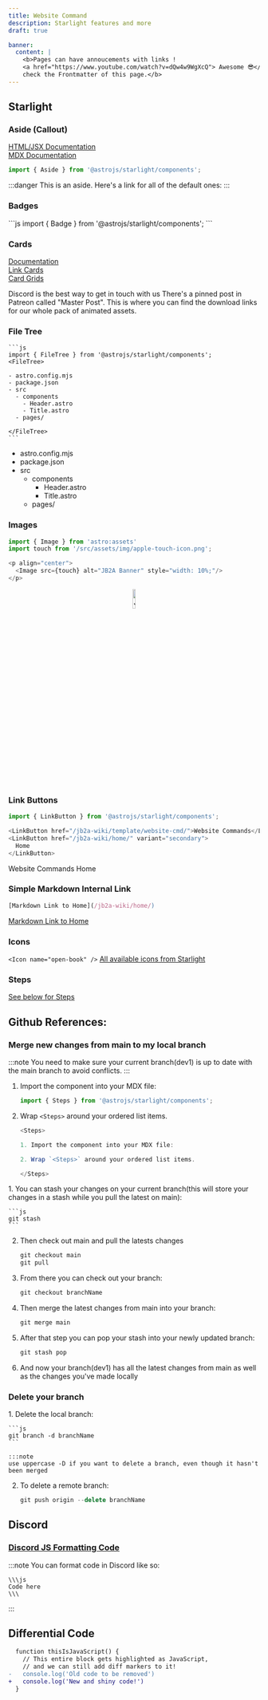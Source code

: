 ```yaml
---
title: Website Command
description: Starlight features and more
draft: true

banner:
  content: |
    <b>Pages can have annoucements with links !
    <a href="https://www.youtube.com/watch?v=dQw4w9WgXcQ"> Awesome 😎</a>,
    check the Frontmatter of this page.</b>
---
```



## Starlight

### Aside (Callout)
[HTML/JSX Documentation](https://starlight.astro.build/components/asides/)  
[MDX Documentation](https://starlight.astro.build/guides/authoring-content/#asides)

```js
import { Aside } from '@astrojs/starlight/components';
```

:::danger
This is an aside. Here's a link for all of the default ones: 
:::

### Badges
<LinkCard title="Badges Documentation" href="https://starlight.astro.build/components/badges/"/>
```js 
import { Badge } from '@astrojs/starlight/components';

<Badge text="Note" variant="note" />
<Badge text="Success" variant="success" />
<Badge text="Tip" variant="tip" />
<Badge text="Caution" variant="caution" />
<Badge text="Danger" variant="danger" />
```
<Badge text="Note" variant="note" />
<Badge text="Success" variant="success" />
<Badge text="Tip" variant="tip" />
<Badge text="Caution" variant="caution" />
<Badge text="Danger" variant="danger" />


### Cards

[Documentation](https://starlight.astro.build/components/cards/)  
[Link Cards](https://starlight.astro.build/components/link-cards/)  
[Card Grids](https://starlight.astro.build/components/card-grids/)

<CardGrid>
	<Card title="Discord" icon="open-book">
	 Discord is the best way to get in touch with us
	</Card>
	<Card title="Patreon" icon="information">
	 There's a pinned post in Patreon called "Master Post". This is where you can find the download links for our whole pack of animated assets.
	</Card>
	<LinkCard title="Join the JB2A Discord" href="https://discord.gg/gmd8MAPX4m" />
	<LinkCard title="Components" href="https://www.patreon.com/JB2A" />
</CardGrid>


### File Tree 

<LinkCard title="File Tree Documentation" href="http://localhost:4321/jb2a-wiki/template/website-cmd#file-tree"/>


    ```js 
    import { FileTree } from '@astrojs/starlight/components';
    <FileTree>

    - astro.config.mjs
    - package.json
    - src
      - components
        - Header.astro
        - Title.astro
      - pages/

    </FileTree>
    ```
<FileTree>

- astro.config.mjs
- package.json
- src
  - components
    - Header.astro
    - Title.astro
  - pages/

</FileTree>

### Images

```js 
import { Image } from 'astro:assets'
import touch from '/src/assets/img/apple-touch-icon.png';

<p align="center">
  <Image src={touch} alt="JB2A Banner" style="width: 10%;"/>
</p>
```


<p align="center">
  <Image src={touch} alt="JB2A Banner" style="width: 10%;"/>
</p>

### Link Buttons

<LinkCard title="Link Buttons Documentation" href="https://starlight.astro.build/components/link-buttons/" />

```js 
import { LinkButton } from '@astrojs/starlight/components';

<LinkButton href="/jb2a-wiki/template/website-cmd/">Website Commands</LinkButton>
<LinkButton href="/jb2a-wiki/home/" variant="secondary">
  Home
</LinkButton>
```
<LinkButton href="/jb2a-wiki/template/website-cmd/">Website Commands</LinkButton>
<LinkButton href="/jb2a-wiki/home/" variant="secondary">
  Home
</LinkButton>

### Simple Markdown Internal Link
```js 
[Markdown Link to Home](/jb2a-wiki/home/)
```

[Markdown Link to Home](/jb2a-wiki/home/)

### Icons
<LinkCard title="Icons Documentation" href="https://starlight.astro.build/components/icons/"/>

``<Icon name="open-book" />``
<Icon name="open-book" />
<a href="https://starlight.astro.build/reference/icons/#all-icons">All available icons from Starlight</a>  

### Steps

[See below for Steps](#merge-new-changes-from-main-to-my-local-branch)

## Github References:

### Merge new changes from main to my local branch
:::note
You need to make sure your current branch(dev1) is up to date with the main branch to avoid conflicts.
:::

<Steps>

1. Import the component into your MDX file:

    ```js
    import { Steps } from '@astrojs/starlight/components';
    ```

2. Wrap `<Steps>` around your ordered list items.

    ```js  
    <Steps>

    1. Import the component into your MDX file:

    2. Wrap `<Steps>` around your ordered list items.

    </Steps>
    ```

</Steps>

<Steps>
1. You can stash your changes on your current branch(this will store your changes in a stash while you pull the latest on main):

    ```js
    git stash
    ```

2. Then check out main and pull the latests changes

    ```js
    git checkout main
    git pull
    ```
3. From there you can check out your branch:


    ```js
    git checkout branchName
    ```

4. Then merge the latest changes from main into your branch:

    ```js
    git merge main
    ```

5. After that step you can pop your stash into your newly updated branch:

    ```js
    git stash pop
    ```

6. And now your branch(dev1) has all the latest changes from main as well as the changes you've made locally

</Steps>

### Delete your branch

<Steps>
1. Delete the local branch:


    ```js
    git branch -d branchName
    ```

    :::note 
    use uppercase -D if you want to delete a branch, even though it hasn't been merged


2. To delete a remote branch: 


    ```js
    git push origin --delete branchName 
    ```
</Steps>


## Discord 

### [Discord JS Formatting Code](#JS-Formatting)
:::note
You can format code in Discord like so:

````
\\\js  
Code here  
\\\  
````

:::

## Differential Code

```diff lang="js"
  function thisIsJavaScript() {
    // This entire block gets highlighted as JavaScript,
    // and we can still add diff markers to it!
-   console.log('Old code to be removed')
+   console.log('New and shiny code!')
  }
```
